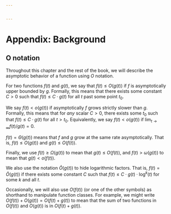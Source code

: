 ```yaml
---


---
```


# Appendix: Background {#sec-background}

## O notation

Throughout this chapter and the rest of the book, we will describe the
asymptotic behavior of a function using $O$ notation.

For two functions $f(t)$ and $g(t)$, we say that $f(t) \le O(g(t))$ if
$f$ is asymptotically upper bounded by $g$. Formally, this means that
there exists some constant $C > 0$ such that $f(t) \le C \cdot g(t)$ for
all $t$ past some point $t_0$.

We say $f(t) < o(g(t))$ if asymptotically $f$ grows strictly slower than
$g$. Formally, this means that for *any* scalar $C > 0$, there exists
some $t_0$ such that $f(t) \le C \cdot g(t)$ for all $t > t_0$.
Equivalently, we say $f(t) < o(g(t))$ if
$\lim_{t \to \infty} f(t)/g(t) = 0$.

$f(t) = \Theta(g(t))$ means that $f$ and $g$ grow at the same rate
asymptotically. That is, $f(t) \le O(g(t))$ and $g(t) \le O(f(t))$.

Finally, we use $f(t) \ge \Omega(g(t))$ to mean that $g(t) \le O(f(t))$,
and $f(t) > \omega(g(t))$ to mean that $g(t) < o(f(t))$.

We also use the notation $\tilde O(g(t))$ to hide logarithmic factors.
That is, $f(t) = \tilde O(g(t))$ if there exists some constant $C$ such
that $f(t) \le C \cdot g(t) \cdot \log^k(t)$ for some $k$ and all $t$.

Occasionally, we will also use $O(f(t))$ (or one of the other symbols)
as shorthand to manipulate function classes. For example, we might write
$O(f(t)) + O(g(t)) = O(f(t) + g(t))$ to mean that the sum of two
functions in $O(f(t))$ and $O(g(t))$ is in $O(f(t) + g(t))$.


